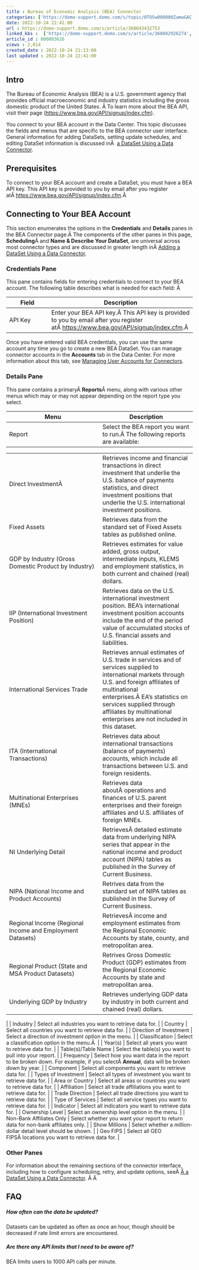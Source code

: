 ```yaml
---
title : Bureau of Economic Analysis (BEA) Connector
categories: ['https://domo-support.domo.com/s/topic/0TO5w000000ZamwGAC']
date: 2022-10-24 22:41:00
url : https://domo-support.domo.com/s/article/360043432753
linked_kbs :  ['https://domo-support.domo.com/s/article/360042926274', 'https://domo-support.domo.com/s/knowledge-base', 'https://domo-support.domo.com/s/article/360042925494', 'https://domo-support.domo.com/s/article/360043429953', 'https://domo-support.domo.com/s/article/360042926054', 'https://domo-support.domo.com/s/article/360043432753', 'https://domo-support.domo.com/s/article/360043429933', 'https://domo-support.domo.com/s/article/360043429693', 'https://domo-support.domo.com/s/topic/0TO5w000000ZamwGAC', 'https://domo-support.domo.com/s/article/360043429913']
article_id : 000003626
views : 2,014
created_date : 2022-10-24 21:13:00
last updated : 2022-10-24 22:41:00
---
```




Intro
-----


The Bureau of Economic Analysis (BEA) is a U.S. government agency that provides official macroeconomic and industry statistics including the gross domestic product of the United States. Â To learn more about the BEA API, visit their page ([https://www.bea.gov/API/signup/index.cfm](https://www.bea.gov/API/signup/index.cfm "https://www.bea.gov/API/signup/index.cfm")).  


You connect to your BEA account in the Data Center. This topic discusses the fields and menus that are specific to the BEA connector user interface. General information for adding DataSets, setting update schedules, and editing DataSet information is discussed inÂ  [a DataSet Using a Data Connector](..\adding_a_dataset_using_a_connector\index.html "Adding a DataSet Using a Data Connector").


Prerequisites
-------------


To connect to your BEA account and create a DataSet, you must have a BEA API key. This API key is provided to you by email after you register atÂ [https://www.bea.gov/API/signup/index.cfm](https://www.bea.gov/API/signup/index.cfm "https://www.bea.gov/API/signup/index.cfm").Â 


Connecting to Your BEA Account
------------------------------


This section enumerates the options in the **Credentials** and **Details** panes in the BEA Connector page.Â The components of the other panes in this page, **Scheduling**Â and **Name & Describe Your DataSet**, are universal across most connector types and are discussed in greater length inÂ [Adding a DataSet Using a Data Connector](..\adding_a_dataset_using_a_connector\index.html "Adding a DataSet Using a Data Connector").


### Credentials Pane


This pane contains fields for entering credentials to connect to your BEA account. The following table describes what is needed for each field: Â 




| Field | Description |
| --- | --- |
| API Key | Enter your BEA API key.Â This API key is provided to you by email after you register atÂ [https://www.bea.gov/API/signup/index.cfm](https://www.bea.gov/API/signup/index.cfm "https://www.bea.gov/API/signup/index.cfm").Â  |


Once you have entered valid BEA credentials, you can use the same account any time you go to create a new BEA DataSet. You can manage connector accounts in the **Accounts** tab in the Data Center. For more information about this tab, see [Managing User Accounts for Connectors](..\managing_user_accounts_for_connectors\index.html "Managing User Accounts for Connectors").


### Details Pane


This pane contains a primaryÂ **Reports**Â menu, along with various other menus which may or may not appear depending on the report type you select.




| Menu | Description |
| --- | --- |
| Report | Select the BEA report you want to run.Â The following reports are available:

|  |  |
| --- | --- |
| Direct InvestmentÂ  | Retrieves income and financial transactions in direct investment that underlie the U.S. balance of payments statistics, and direct investment positions that underlie the U.S. international investment positions. |
| Fixed Assets | Retrieves data from the standard set of Fixed Assets tables as published online. |
| GDP by Industry (Gross Domestic Product by Industry) | Retrieves estimates for value added, gross output, intermediate inputs, KLEMS and employment statistics, in both current and chained (real) dollars. |
| IIP (International Investment Position) | Retrieves data on the U.S. international investment position. BEA's international investment position accounts include the end of the period value of accumulated stocks of U.S. financial assets and liabilities. |
| International Services Trade | Retrieves annual estimates of U.S. trade in services and of services supplied to international markets through U.S. and foreign affiliates of multinational enterprises.Â EA's statistics on services supplied through affiliates by multinational enterprises are not included in this dataset. |
| ITA (International Transactions) | Retrieves data about international transactions (balance of payments) accounts, which include all transactions between U.S. and foreign residents. |
| Multinational Enterprises (MNEs) | Retrieves data aboutÂ operations and finances of U.S. parent enterprises and their foreign affiliates and U.S. affiliates of foreign MNEs. |
| NI Underlying Detail | RetrievesÂ detailed estimate data from underlying NIPA series that appear in the national income and product account (NIPA) tables as published in the Survey of Current Business. |
| NIPA (National Income and Product Accounts) | Retrives data from the standard set of NIPA tables as published in the Survey of Current Business. |
| Regional Income (Regional Income and Employment Datasets) | RetrievesÂ income and employment estimates from the Regional Economic Accounts by state, county, and metropolitan area. |
| Regional Product (State and MSA Product Datasets) | Retrives Gross Domestic Product (GDP) estimates from the Regional Economic Accounts by state and metropolitan area. |
| Underlying GDP by Industry | Retrieves underlying GDP data by industry in both current and chained (real) dollars. |

 |
| Industry | Select all industries you want to retrieve data for. |
| Country | Select all countries you want to retrieve data for. |
| Direction of Investment | Select a direction of investment option in the menu. |
| Classification | Select a classification option in the menu.Â  |
| Year(s) | Select all years you want to retrieve data for. |
| Table(s)/Table Name | Select the table(s) you want to pull into your report. |
| Frequency | Select how you want data in the report to be broken down. For example, if you selectÂ **Annual**, data will be broken down by year. |
| Component | Select all components you want to retrieve data for. |
| Types of Investment | Select all types of investment you want to retrieve data for. |
| Area or Country | Select all areas or countries you want to retrieve data for. |
| Affiliation | Select all trade affiliations you want to retrieve data for. |
| Trade Direction | Select all trade directions you want to retrieve data for. |
| Type of Services | Select all service types you want to retrieve data for. |
| Indicator | Select all indicators you want to retrieve data for. |
| Ownership Level | Select an ownership level option in the menu. |
| Non-Bank Affiliates Only | Select whether you want your report to return data for non-bank affiliates only. |
| Show Millions | Select whether a million-dollar detail level should be shown. |
| Geo FIPS | Select all GEO FIPSÂ locations you want to retrieve data for. |


### Other Panes


For information about the remaining sections of the connector interface, including how to configure scheduling, retry, and update options, seeÂ [Â a DataSet Using a Data Connector](..\adding_a_dataset_using_a_connector\index.html "Adding a DataSet Using a Data Connector"). Â Â 


FAQ
---


##### How often can the data be updated?


Datasets can be updated as often as once an hour, though should be decreased if rate limit errors are encountered.


##### Are there any API limits that I need to be aware of?


BEA limits users to 1000 API calls per minute.